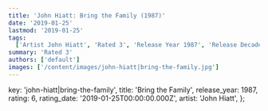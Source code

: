```yaml
---
title: 'John Hiatt: Bring the Family (1987)'
date: '2019-01-25'
lastmod: '2019-01-25'
tags:
  ['Artist John Hiatt', 'Rated 3', 'Release Year 1987', 'Release Decade 1980']
summary: 'Rated 3'
authors: ['default']
images: ['/content/images/john-hiatt|bring-the-family.jpg']
---
```


  key: 'john-hiatt|bring-the-family',
  title: 'Bring the Family',
  release_year: 1987,
  rating: 6,
  rating_date: '2019-01-25T00:00:00.000Z',
  artist: 'John Hiatt',
};

<MusicRating data={data} />
